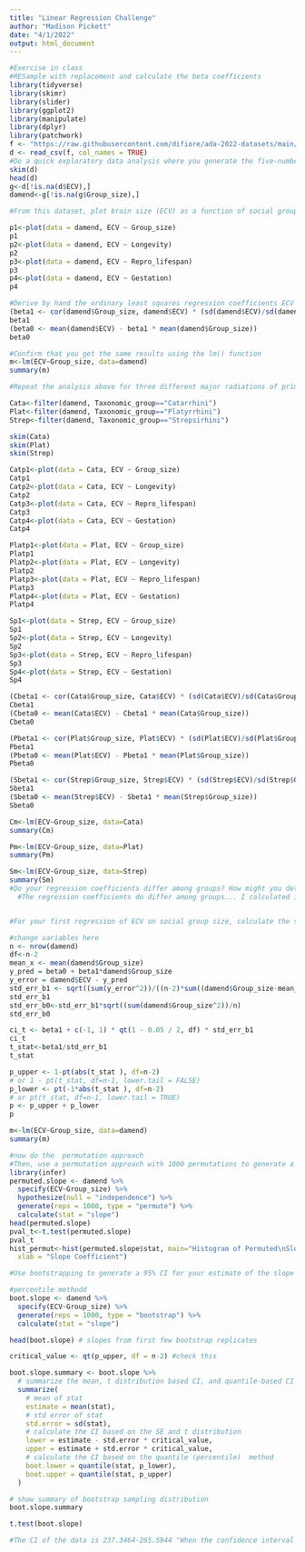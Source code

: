 ```yaml
---
title: "Linear Regression Challenge"
author: "Madison Pickett"
date: "4/1/2022"
output: html_document
---
```


```r
#Exercise in class
#RESample with replacement and calculate the beta coefficients
library(tidyverse)
library(skimr)
library(slider)
library(ggplot2)
library(manipulate)
library(dplyr)
library(patchwork)
f <- "https://raw.githubusercontent.com/difiore/ada-2022-datasets/main/Street_et_al_2017.csv"
d <- read_csv(f, col_names = TRUE)
#Do a quick exploratory data analysis where you generate the five-number summary (median, minimum and maximum and 1st and 3rd quartile values), plus mean and standard deviation, for each quantitative variable
skim(d)
head(d)
g<-d[!is.na(d$ECV),]
damend<-g[!is.na(g$Group_size),]

#From this dataset, plot brain size (ECV) as a function of social group size (Group_size), longevity (Longevity), juvenile period length (Weaning), and reproductive lifespan (Repro_lifespan)

p1<-plot(data = damend, ECV ~ Group_size)
p1
p2<-plot(data = damend, ECV ~ Longevity)
p2
p3<-plot(data = damend, ECV ~ Repro_lifespan)
p3
p4<-plot(data = damend, ECV ~ Gestation)
p4

#Derive by hand the ordinary least squares regression coefficients ECV as a function of social group size
(beta1 <- cor(damend$Group_size, damend$ECV) * (sd(damend$ECV)/sd(damend$Group_size)))
beta1
(beta0 <- mean(damend$ECV) - beta1 * mean(damend$Group_size))
beta0

#Confirm that you get the same results using the lm() function
m<-lm(ECV~Group_size, data=damend)
summary(m)

#Repeat the analysis above for three different major radiations of primates – “catarrhines,” “platyrrhines,” and “strepsirhines”) separately. These are stored in the variable Taxonomic_group.

Cata<-filter(damend, Taxonomic_group=="Catarrhini")
Plat<-filter(damend, Taxonomic_group=="Platyrrhini")
Strep<-filter(damend, Taxonomic_group=="Strepsirhini")

skim(Cata)
skim(Plat)
skim(Strep)

Catp1<-plot(data = Cata, ECV ~ Group_size)
Catp1
Catp2<-plot(data = Cata, ECV ~ Longevity)
Catp2
Catp3<-plot(data = Cata, ECV ~ Repro_lifespan)
Catp3
Catp4<-plot(data = Cata, ECV ~ Gestation)
Catp4

Platp1<-plot(data = Plat, ECV ~ Group_size)
Platp1
Platp2<-plot(data = Plat, ECV ~ Longevity)
Platp2
Platp3<-plot(data = Plat, ECV ~ Repro_lifespan)
Platp3
Platp4<-plot(data = Plat, ECV ~ Gestation)
Platp4

Sp1<-plot(data = Strep, ECV ~ Group_size)
Sp1
Sp2<-plot(data = Strep, ECV ~ Longevity)
Sp2
Sp3<-plot(data = Strep, ECV ~ Repro_lifespan)
Sp3
Sp4<-plot(data = Strep, ECV ~ Gestation)
Sp4

(Cbeta1 <- cor(Cata$Group_size, Cata$ECV) * (sd(Cata$ECV)/sd(Cata$Group_size)))
Cbeta1
(Cbeta0 <- mean(Cata$ECV) - Cbeta1 * mean(Cata$Group_size))
Cbeta0

(Pbeta1 <- cor(Plat$Group_size, Plat$ECV) * (sd(Plat$ECV)/sd(Plat$Group_size)))
Pbeta1
(Pbeta0 <- mean(Plat$ECV) - Pbeta1 * mean(Plat$Group_size))
Pbeta0

(Sbeta1 <- cor(Strep$Group_size, Strep$ECV) * (sd(Strep$ECV)/sd(Strep$Group_size)))
Sbeta1
(Sbeta0 <- mean(Strep$ECV) - Sbeta1 * mean(Strep$Group_size))
Sbeta0

Cm<-lm(ECV~Group_size, data=Cata)
summary(Cm)

Pm<-lm(ECV~Group_size, data=Plat)
summary(Pm)

Sm<-lm(ECV~Group_size, data=Strep)
summary(Sm)
#Do your regression coefficients differ among groups? How might you determine this?
  #The regression coefficients do differ among groups... I calculated it! What was really interesting was how much higher the B0 was for the Catharrini group as compared to the others. This means that the y intercept is much higher for the linear regression than the others, indicating that the values within this group are greater than the other groups. Insight can also be given by looking at the plots of this data.


#For your first regression of ECV on social group size, calculate the standard error for the slope coefficient, the 95% CI, and the p value associated with this coefficient by hand. Also extract this same information from the results of running the lm() function.

#change variables here
n <- nrow(damend)
df<-n-2
mean_x <- mean(damend$Group_size)
y_pred = beta0 + beta1*damend$Group_size
y_error = damend$ECV - y_pred
std_err_b1 <- sqrt((sum(y_error^2))/((n-2)*sum((damend$Group_size-mean_x)^2)))
std_err_b1
std_err_b0<-std_err_b1*sqrt((sum(damend$Group_size^2))/n)
std_err_b0

ci_t <- beta1 + c(-1, 1) * qt(1 - 0.05 / 2, df) * std_err_b1
ci_t
t_stat<-beta1/std_err_b1
t_stat

p_upper <- 1-pt(abs(t_stat ), df=n-2)
# or 1 - pt(t_stat, df=n-1, lower.tail = FALSE)
p_lower <- pt(-1*abs(t_stat ), df=n-2)
# or pt(t_stat, df=n-1, lower.tail = TRUE)
p <- p_upper + p_lower
p

m<-lm(ECV~Group_size, data=damend)
summary(m)

#now do the  permutation approach 
#Then, use a permutation approach with 1000 permutations to generate a null sampling distribution for the slope coefficient. What is it that you need to permute? What is the p value associated with your original slope coefficient?
library(infer)
permuted.slope <- damend %>%
  specify(ECV~Group_size) %>%
  hypothesize(null = "independence") %>%
  generate(reps = 1000, type = "permute") %>%
  calculate(stat = "slope")
head(permuted.slope) 
pval_t<-t.test(permuted.slope)
pval_t
hist_permut<-hist(permuted.slope$stat, main="Histogram of Permuted\nSlope Values",
  xlab = "Slope Coefficient") 

#Use bootstrapping to generate a 95% CI for your estimate of the slope coefficient using both the percentile method and the theory-based method (i.e., based on the standard deviation of the bootstrapped sampling distribution). Do these CIs suggest that your slope coefficient is different from zero?

#percentile methodd
boot.slope <- damend %>%
  specify(ECV~Group_size) %>%
  generate(reps = 1000, type = "bootstrap") %>%
  calculate(stat = "slope")

head(boot.slope) # slopes from first few bootstrap replicates

critical_value <- qt(p_upper, df = n-2) #check this

boot.slope.summary <- boot.slope %>%
  # summarize the mean, t distribution based CI, and quantile-based CI
  summarize(
    # mean of stat
    estimate = mean(stat),
    # std error of stat
    std.error = sd(stat),
    # calculate the CI based on the SE and t distribution
    lower = estimate - std.error * critical_value,
    upper = estimate + std.error * critical_value,
    # calculate the CI based on the quantile (percentile)  method
    boot.lower = quantile(stat, p_lower),
    boot.upper = quantile(stat, p_upper)
  )

# show summary of bootstrap sampling distribution
boot.slope.summary

t.test(boot.slope)

#The CI of the data is 237.3464-265.5944 "When the confidence interval for a model term does not include zero we conclude that variable has a non-zero effect on the response variable", in this case the range does not include zero meaning that the slope coefficient is non-zero.  source: https://www.introranger.org/post/linear-regression/
```

